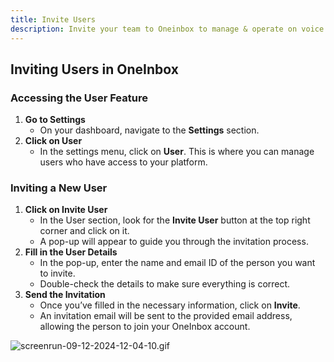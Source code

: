 ```yaml
---
title: Invite Users
description: Invite your team to Oneinbox to manage & operate on voice AI Agent
---
```


## Inviting Users in OneInbox

### Accessing the User Feature

1. **Go to Settings**
    - On your dashboard, navigate to the **Settings** section.
2. **Click on User**
    - In the settings menu, click on **User**. This is where you can manage users who have access to your platform.

### Inviting a New User

1. **Click on Invite User**
    - In the User section, look for the **Invite User** button at the top right corner and click on it.
    - A pop-up will appear to guide you through the invitation process.
2. **Fill in the User Details**
    - In the pop-up, enter the name and email ID of the person you want to invite.
    - Double-check the details to make sure everything is correct.
3. **Send the Invitation**
    - Once you’ve filled in the necessary information, click on **Invite**.
    - An invitation email will be sent to the provided email address, allowing the person to join your OneInbox account.

![screenrun-09-12-2024-12-04-10.gif](images/screenrun-09-12-2024-12-04-10.gif)